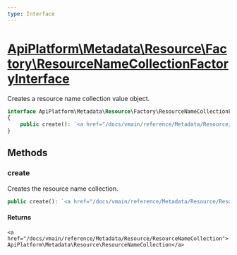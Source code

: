 ```yaml
---
type: Interface
---
```


# [ApiPlatform\Metadata\Resource\Factory\ResourceNameCollectionFactoryInterface](/docs/vmain/reference/Metadata/Resource/Factory/ResourceNameCollectionFactoryInterface)

Creates a resource name collection value object.


```php
interface ApiPlatform\Metadata\Resource\Factory\ResourceNameCollectionFactoryInterface
{
    public create(): `<a href="/docs/vmain/reference/Metadata/Resource/ResourceNameCollection">ApiPlatform\Metadata\Resource\ResourceNameCollection</a>`
}
```
## Methods

### create

Creates the resource name collection.

```php
public create(): `<a href="/docs/vmain/reference/Metadata/Resource/ResourceNameCollection">ApiPlatform\Metadata\Resource\ResourceNameCollection</a>`
```

#### Returns

`<a href="/docs/vmain/reference/Metadata/Resource/ResourceNameCollection">ApiPlatform\Metadata\Resource\ResourceNameCollection</a>`
